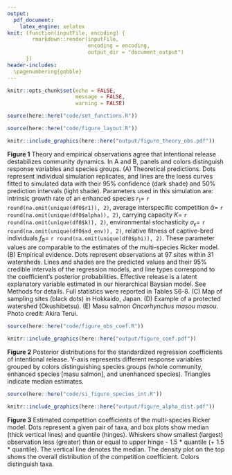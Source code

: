 ```yaml
---
output:
  pdf_document:
    latex_engine: xelatex
knit: (function(inputFile, encoding) {
        rmarkdown::render(inputFile,
                          encoding = encoding, 
                          output_dir = "document_output")
      })
header-includes:
  \pagenumbering{gobble}
---
```


```r

knitr::opts_chunk$set(echo = FALSE,
                      message = FALSE,
                      warning = FALSE)

source(here::here("code/set_functions.R"))

```

```r

source(here::here("code/figure_layout.R"))

knitr::include_graphics(here::here("output/figure_theory_obs.pdf"))
```

**Figure 1** Theory and empirical observations agree that intentional release destabilizes community dynamics. In A and B, panels and colors distinguish response variables and species groups. (A) Theoretical predictions. Dots represent individual simulation replicates, and lines are the loess curves fitted to simulated data with their 95% confidence (dark shade) and 50% prediction intervals (light shade). Parameters used in this simulation are: intrinsic growth rate of an enhanced species $r_1=$ `r round(na.omit(unique(df0$r1)), 2)`, average interspecific competition $\bar{\alpha}=$ `r round(na.omit(unique(df0$alpha)), 2)`, carrying capacity $K=$ `r round(na.omit(unique(df0$k)), 2)`, environmental stochasticity $\sigma_{\epsilon}=$ `r round(na.omit(unique(df0$sd_env)), 2)`, relative fitness of captive-bred individuals $f_R=$ `r round(na.omit(unique(df0$phi)), 2)`. These parameter values are comparable to the estimates of the multi-species Ricker model. (B) Empirical evidence. Dots represent observations at 97 sites within 31 watersheds. Lines and shades are the predicted values and their 95% credible intervals of the regression models, and line types correspond to the coefficient's posterior probabilities. Effective release is a latent explanatory variable estimated in our hierarchical Baysian model. See Methods for details. Full statistics were reported in Tables S6-8. (C) Map of sampling sites (black dots) in Hokkaido, Japan. (D) Example of a protected watershed (Okushibetsu). (E) Masu salmon *Oncorhynchus masou masou*. Photo credit: Akira Terui.

\newpage

```r

source(here::here("code/figure_obs_coef.R"))

knitr::include_graphics(here::here("output/figure_coef.pdf"))

```

**Figure 2** Posterior distributions for the standardized regression coefficients of intentional release. Y-axis represents different response variables grouped by colors distinguishing species groups (whole community, enhanced species [masu salmon], and unenhanced species). Triangles indicate median estimates.

\newpage

```r

source(here::here("code/si_figure_species_int.R"))

knitr::include_graphics(here::here("output/figure_alpha_dist.pdf"))
```

**Figure 3** Estimated competition coefficients of the multi-species Ricker model. Dots represent a given pair of taxa, and box plots show median (thick vertical lines) and quantile (hinges). Whiskers show smallest (largest) observation less (greater) than or equal to upper hinge - 1.5 \* quantile (+ 1.5 \* quantile). The vertical line denotes the median. The density plot on the top shows the overall distribution of the competition coefficient. Colors distinguish taxa.
